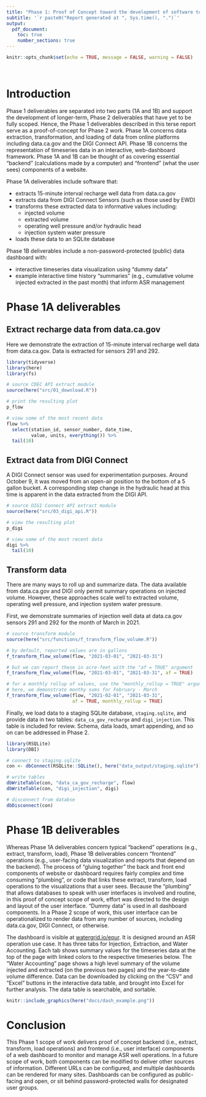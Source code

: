 ```yaml
---
title: "Phase 1: Proof of Concept toward the development of software tools described in EWD's SDLF Grant Request"
subtitle: '`r paste0("Report generated at ", Sys.time(), ".")`'
output: 
  pdf_document:
    toc: true
    number_sections: true
---
```


```r
knitr::opts_chunk$set(echo = TRUE, message = FALSE, warning = FALSE)
```

<br>  

# Introduction

Phase 1 deliverables are separated into two parts (1A and 1B) and support the development of longer-term, Phase 2 deliverables that have yet to be fully scoped. Hence, the Phase 1 deliverables described in this terse report serve as a proof-of-concept for Phase 2 work. Phase 1A concerns data extraction, transformation, and loading of data from online platforms including data.ca.gov and the DIGI Connect API.  Phase 1B concerns the representation of timeseries data in an interactive, web-dashboard framework. Phase 1A and 1B can be thought of as covering essential "backend" (calculations made by a computer) and "frontend" (what the user sees) components of a website. 

Phase 1A deliverables include software that:

* extracts 15-minute interval recharge well data from data.ca.gov  
* extracts data from DIGI Connect Sensors (such as those used by EWD)  
* transforms these extracted data to informative values including:  
    * injected volume  
    * extracted volume  
    * operating well pressure and/or hydraulic head  
    * injection system water pressure  
* loads these data to an SQLite database  

Phase 1B deliverables include a non-password-protected (public) data dashboard with:  

* interactive timeseries data visualization using "dummy data"  
* example interactive time history "summaries" (e.g., cumulative volume injected extracted in the past month) that inform ASR management  


# Phase 1A deliverables

## Extract recharge data from data.ca.gov

Here we demonstrate the extraction of 15-minute interval recharge well data from data.ca.gov. Data is extracted for sensors 291 and 292.  

```r
library(tidyverse)
library(here)
library(fs)

# source CDEC API extract module 
source(here("src/01_download.R"))

# print the resulting plot
p_flow

# view some of the most recent data
flow %>% 
  select(station_id, sensor_number, date_time, 
         value, units, everything()) %>% 
  tail(10)
```

## Extract data from DIGI Connect

A DIGI Connect sensor was used for experimentation purposes. Around October 9, it was moved from an open-air position to the bottom of a 5 gallon bucket. A corresponding step change in the hydraulic head at this time is apparent in the data extracted from the DIGI API. 

```r
# source DIGI Connect API extract module
source(here("src/03_digi_api.R"))

# view the resulting plot
p_digi

# view some of the most recent data
digi %>% 
  tail(10)
```


## Transform data 

There are many ways to roll up and summarize data. The data available from data.ca.gov and DIGI only permit summary operations on injected volume. However, these approaches scale well to extracted volume, operating well pressure, and injection system water pressure. 

First, we demonstrate summaries of injection well data at data.ca.gov sensors 291 and 292 for the month of March in 2021.

```r
# source transform module
source(here("src/functions/f_transform_flow_volume.R"))

# by default, reported values are in gallons
f_transform_flow_volume(flow, "2021-03-01", "2021-03-31")

# but we can report these in acre-feet with the "af = TRUE" argument
f_transform_flow_volume(flow, "2021-03-01", "2021-03-31", af = TRUE)

# for a monthly rollup of values, use the "monthly_rollup = TRUE" argument
# here, we demonstrate monthy sums for February - March
f_transform_flow_volume(flow, "2021-02-01", "2021-03-31", 
                        af = TRUE, monthly_rollup = TRUE)
```

Finally, we load data to a staging SQLite database, `staging.sqlite`, and provide data in two tables: `data_ca_gov_recharge` and `digi_injection`. This table is included for review. Schema, data loads, smart appending, and so on can be addressed in Phase 2. 

```r
library(RSQLite)
library(DBI)

# connect to staging.sqlite
con <- dbConnect(RSQLite::SQLite(), here("data_output/staging.sqlite"))

# write tables
dbWriteTable(con, "data_ca_gov_recharge", flow)
dbWriteTable(con, "digi_injection", digi)

# disconnect from databse
dbDisconnect(con)
```



# Phase 1B deliverables

Whereas Phase 1A deliverables concern typical "backend" operations (e.g., extract, transform, load), Phase 1B deliverables concern "frontend" operations (e.g., user-facing data visualization and reports that depend on the backend). The process of "gluing together" the back and front end components of website or dashboard requires fairly complex and time consuming "plumbing", or code that links these extract, transform, load operations to the visualizations that a user sees. Because the "plumbing" that allows databases to speak with user interfaces is involved and routine, in this proof of concept scope of work, effort was directed to the design and layout of the user interface. "Dummy data" is used in all dashboard components. In a Phase 2 scope of work, this user interface can be operationalized to render data from any number of sources, including data.ca.gov, DIGI Connect, or otherwise. 

The dashboard is visible at [watergrid.io/epur](https://watergrid.io/epur/). It is designed around an ASR operation use case. It has three tabs for Injection, Extraction, and Water Accounting. Each tab shows summary values for the timeseries data at the top of the page with linked colors to the respective timeseries below. The "Water Accounting" page shows a high level summary of the volume injected and extracted (on the previous two pages) and the year-to-date volume difference. Data can be downloaded by clicking on the "CSV" and "Excel" buttons in the interactive data table, and brought into Excel for further analysis. The data table is searchable, and sortable. 

```r
knitr::include_graphics(here("docs/dash_example.png"))
```


# Conclusion

This Phase 1 scope of work delivers proof of concept backend (i.e., extract, transform, load operations) and frontend (i.e., user interface) components of a web dashboard to monitor and manage ASR well operations. In a future scope of work, both components can be modified to deliver other sources of information. Different URLs can be configured, and multiple dashboards can be rendered for many sites. Dashboards can be configured as public-facing and open, or sit behind password-protected walls for designated user groups. 
